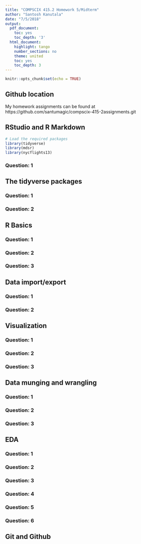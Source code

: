 ```yaml
---
title: "COMPSCIX 415.2 Homework 5/Midterm"
author: "Santosh Kanutala"
date: "7/5/2018"
output:
  pdf_document:
    toc: yes
    toc_depth: '3'
  html_document:
    highlight: tango
    number_sections: no
    theme: united
    toc: yes
    toc_depth: 3
---
```


```r
knitr::opts_chunk$set(echo = TRUE)
```

## Github location
My homework assignments can be found at   https://github.com/santumagic/compscix-415-2assignments.git

## RStudio and R Markdown
```r
# Load the required packages
library(tidyverse)
library(mdsr)
library(nycflights13)
```

### Question: 1


## The tidyverse packages

### Question: 1

### Question: 2

## R Basics

### Question: 1

### Question: 2

### Question: 3

## Data import/export

### Question: 1

### Question: 2

## Visualization

### Question: 1

### Question: 2

### Question: 3

## Data munging and wrangling

### Question: 1

### Question: 2

### Question: 3

## EDA

### Question: 1

### Question: 2

### Question: 3

### Question: 4

### Question: 5

### Question: 6

## Git and Github








